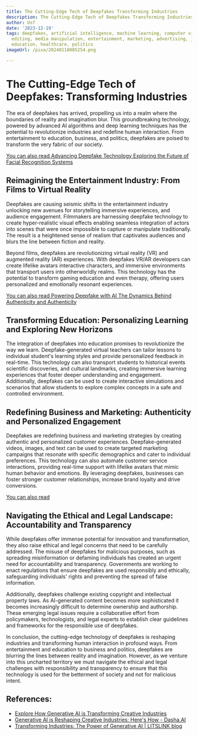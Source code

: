 ```yaml
---
title: The Cutting-Edge Tech of Deepfakes Transforming Industries
description: The Cutting-Edge Tech of Deepfakes Transforming Industries
author: Usf
date: '2023-12-19'
tags: deepfakes, artificial intelligence, machine learning, computer vision, video
  editing, media manipulation, entertainment, marketing, advertising, journalism,
  education, healthcare, politics
imageUrl: /pixa/20240118085254.png

---
```

# The Cutting-Edge Tech of  Deepfakes: Transforming Industries

The era of deepfakes has arrived, propelling us into a  realm where the boundaries of reality and imagination blur. This groundbreaking  technology, powered by  advanced AI algorithms  and deep learning techniques has the potential to  revolutionize industries and redefine human interaction. From entertainment to education, business, and politics, deepfakes are poised to transform  the very fabric of our  society.

[You can also read Advancing  Deepfake Technology Exploring the Future of Facial Recognition Systems](Advancing%20Deepfake%20Technology%20Exploring%20the%20Future%20of%20Facial%20Recognition%20Systems)


## Reimagining the Entertainment Industry: From Films to Virtual Reality

Deepfakes are causing seismic shifts in the entertainment  industry unlocking new avenues for storytelling immersive experiences, and  audience engagement. Filmmakers are harnessing deepfake technology to create  hyper-realistic visual effects enabling seamless integration of actors into scenes that were once impossible to capture or manipulate traditionally. The  result is a heightened sense of realism that captivates audiences  and blurs the line between fiction and reality.

Beyond  films, deepfakes are revolutionizing  virtual reality  (VR) and augmented reality (AR) experiences. With deepfakes VR/AR developers can create lifelike  avatars interactive characters, and immersive environments that transport users into otherworldly realms. This technology has the  potential to transform  gaming education and even therapy, offering  users personalized and emotionally resonant experiences.

[You can also read Powering Deepfake with AI The Dynamics  Behind Authenticity and Authenticity](Powering%20Deepfake%20with%20AI%20The%20Dynamics%20Behind%20Authenticity%20and%20Authenticity)


## Transforming Education: Personalizing Learning and Exploring New Horizons

The integration of deepfakes into education  promises to revolutionize  the way we learn. Deepfake-generated virtual teachers can tailor lessons to individual student's learning styles and provide personalized feedback in real-time. This technology can also  transport  students to historical  events scientific discoveries, and cultural landmarks, creating immersive learning experiences  that foster deeper understanding and engagement.  Additionally, deepfakes can be used to create interactive simulations and  scenarios that allow students to explore complex concepts in a  safe and controlled environment.

##  Redefining Business  and Marketing: Authenticity and Personalized Engagement

Deepfakes are redefining business  and marketing  strategies by creating authentic and personalized customer experiences. Deepfake-generated videos, images, and text can be  used to create targeted  marketing campaigns that resonate with specific demographics and  cater to individual preferences. This technology can also automate customer service interactions,  providing real-time support with lifelike avatars that mimic human behavior  and emotions.  By leveraging deepfakes,  businesses can foster  stronger customer relationships, increase brand loyalty and drive conversions.

[You can also read ]()


## Navigating the Ethical and Legal Landscape: Accountability  and Transparency

While deepfakes offer  immense potential for innovation and transformation, they also raise ethical and legal concerns that need to be carefully addressed. The misuse of deepfakes for malicious purposes, such as spreading misinformation or defaming individuals has created an urgent  need  for accountability and transparency. Governments are working to enact regulations that ensure deepfakes are used responsibly and ethically, safeguarding individuals' rights and preventing the spread of  false  information.

Additionally, deepfakes challenge existing copyright and intellectual property laws. As AI-generated content becomes more sophisticated it becomes increasingly difficult to determine ownership and authorship. These emerging legal issues require a collaborative effort from policymakers, technologists, and legal experts  to establish clear guidelines and frameworks for  the responsible use of deepfakes.

In conclusion, the cutting-edge technology  of deepfakes is reshaping industries and  transforming human interaction in profound ways. From entertainment and education to business and politics, deepfakes  are blurring the lines between  reality and imagination. However, as we  venture into this uncharted territory we must navigate the ethical and legal challenges with responsibility and transparency to ensure that this technology is used for  the betterment of society and not for malicious intent.

## References:
- [Explore How Generative AI is Transforming Creative Industries](https://medium.com/@ankita.gsdc/explore-how-generative-ai-is-transforming-creative-industries-647238e2ce8)
- [Generative AI is Reshaping Creative Industries: Here's How - Dasha.AI](https://dasha.ai/en-us/blog/generative-ai-is-reshaping-creative-industries-heres-how)
- [Transforming Industries: The Power of Generative AI | LITSLINK blog](https://litslink.com/blog/generative-ai-changing-industries)
